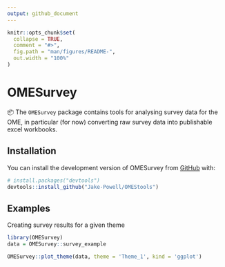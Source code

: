 ```yaml
---
output: github_document
---
```


<!-- README.md is generated from README.Rmd. Please edit that file -->

```r
knitr::opts_chunk$set(
  collapse = TRUE,
  comment = "#>",
  fig.path = "man/figures/README-",
  out.width = "100%"
)
```

# OMESurvey

<!-- badges: start -->
<!-- badges: end -->

📦 The `OMESurvey` package contains tools for analysing survey data for the OME, in particular (for now) converting raw survey data into publishable excel workbooks.

## Installation

You can install the development version of OMESurvey from [GitHub](https://github.com/) with:

``` r
# install.packages("devtools")
devtools::install_github("Jake-Powell/OMEStools")
```

## Examples

Creating survey results for a given theme

```r
library(OMESurvey)
data = OMESurvey::survey_example

OMESurvey::plot_theme(data, theme = 'Theme_1', kind = 'ggplot')
```
